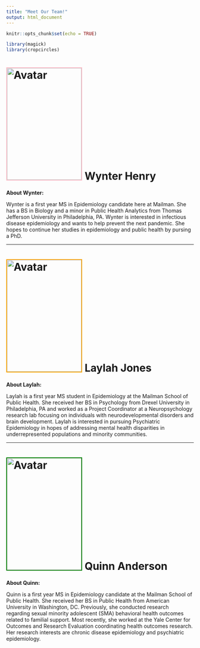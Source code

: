 ```yaml
---
title: "Meet Our Team!"
output: html_document
---
```


```r
knitr::opts_chunk$set(echo = TRUE)

library(magick)
library(cropcircles)
```


# <img src="rat_pictures/wynter.jpeg" alt="Avatar" width="200" height="300" style="border:2px solid pink"> Wynter Henry

**About Wynter:**

Wynter is a first year MS in Epidemiology candidate here at Mailman. She has a BS in Biology and a minor in Public Health Analytics from Thomas Jefferson University in Philadelphia, PA. Wynter is interested in infectious disease epidemiology and wants to help prevent the next pandemic. She hopes to continue her studies in epidemiology and public health by pursing a PhD. 

-----------------------------------------------------

# <img src="rat_pictures/laylah.jpeg" alt="Avatar" width="200" height="300" style="border:2px solid orange"> Laylah Jones

**About Laylah:**

Laylah is a first year MS student in Epidemiology at the Mailman School of Public Health. She received her BS in Psychology from Drexel University in Philadelphia, PA and worked as a Project Coordinator at a Neuropsychology research lab focusing on individuals with neurodevelopmental disorders and brain development. Laylah is interested in pursuing Psychiatric Epidemiology in hopes of addressing mental health disparities in underrepresented populations and minority communities.

-----------------------------------------------------

# <img src="rat_pictures/quinn.jpeg" alt="Avatar" width="200" height="300" style="border:2px solid green"> Quinn Anderson

**About Quinn:**

Quinn is a first year MS in Epidemiology candidate at the Mailman School of Public Health. She received her BS in Public Health from American University in Washington, DC. Previously, she conducted research regarding sexual minority adolescent (SMA) behavioral health outcomes related to familial support. Most recently, she worked at the Yale Center for Outcomes and Research Evaluation coordinating health outcomes research. Her research interests are chronic disease epidemiology and psychiatric epidemiology. 


